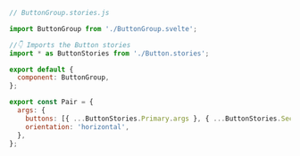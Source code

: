 ```js
// ButtonGroup.stories.js

import ButtonGroup from './ButtonGroup.svelte';

//👇 Imports the Button stories
import * as ButtonStories from './Button.stories';

export default {
  component: ButtonGroup,
};

export const Pair = {
  args: {
    buttons: [{ ...ButtonStories.Primary.args }, { ...ButtonStories.Secondary.args }],
    orientation: 'horizontal',
  },
};
```
